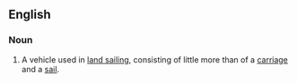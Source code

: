 ==English==
{{wikipedia}}

===Noun===
{{en-noun|sg=[[land]] [[yacht]]}}

# A vehicle used in [[land sailing]], consisting of little more than of a [[carriage]] and a [[sail]].